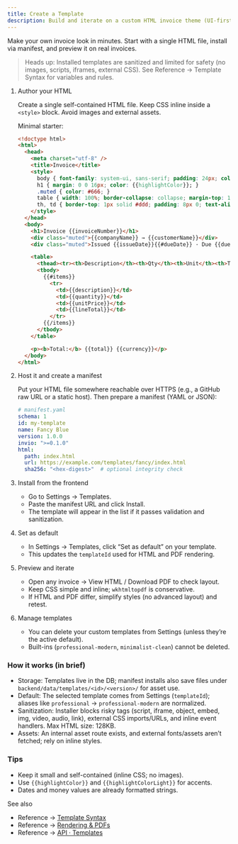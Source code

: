 ```yaml
---
title: Create a Template
description: Build and iterate on a custom HTML invoice theme (UI-first).
---
```



Make your own invoice look in minutes. Start with a single HTML file, install via manifest, and preview it on real invoices.

> Heads up: Installed templates are sanitized and limited for safety (no images, scripts, iframes, external CSS). See Reference → Template Syntax for variables and rules.

<Steps>

1. Author your HTML

   Create a single self-contained HTML file. Keep CSS inline inside a `<style>` block. Avoid images and external assets.

   Minimal starter:

   ```html
   <!doctype html>
   <html>
     <head>
       <meta charset="utf-8" />
       <title>Invoice</title>
       <style>
         body { font-family: system-ui, sans-serif; padding: 24px; color: #111; }
         h1 { margin: 0 0 16px; color: {{highlightColor}}; }
         .muted { color: #666; }
         table { width: 100%; border-collapse: collapse; margin-top: 16px; }
         th, td { border-top: 1px solid #ddd; padding: 8px 0; text-align: left; }
       </style>
     </head>
     <body>
       <h1>Invoice {{invoiceNumber}}</h1>
       <div class="muted">{{companyName}} → {{customerName}}</div>
       <div class="muted">Issued {{issueDate}}{{#dueDate}} · Due {{dueDate}}{{/dueDate}}</div>

       <table>
         <thead><tr><th>Description</th><th>Qty</th><th>Unit</th><th>Total</th></tr></thead>
         <tbody>
           {{#items}}
             <tr>
               <td>{{description}}</td>
               <td>{{quantity}}</td>
               <td>{{unitPrice}}</td>
               <td>{{lineTotal}}</td>
             </tr>
           {{/items}}
         </tbody>
       </table>

       <p><b>Total:</b> {{total}} {{currency}}</p>
     </body>
   </html>
   ```

2. Host it and create a manifest

   Put your HTML file somewhere reachable over HTTPS (e.g., a GitHub raw URL or a static host). Then prepare a manifest (YAML or JSON):

   ```yaml
   # manifest.yaml
   schema: 1
   id: my-template
   name: Fancy Blue
   version: 1.0.0
   invio: ">=0.1.0"
   html:
     path: index.html
     url: https://example.com/templates/fancy/index.html
     sha256: "<hex-digest>"  # optional integrity check
   ```

3. Install from the frontend

   - Go to Settings → Templates.
   - Paste the manifest URL and click Install.
   - The template will appear in the list if it passes validation and sanitization.

4. Set as default

   - In Settings → Templates, click “Set as default” on your template.
   - This updates the `templateId` used for HTML and PDF rendering.

5. Preview and iterate

   - Open any invoice → View HTML / Download PDF to check layout.
   - Keep CSS simple and inline; `wkhtmltopdf` is conservative.
   - If HTML and PDF differ, simplify styles (no advanced layout) and retest.

6. Manage templates

   - You can delete your custom templates from Settings (unless they’re the active default).
   - Built-ins (`professional-modern`, `minimalist-clean`) cannot be deleted.

</Steps>

### How it works (in brief)

- Storage: Templates live in the DB; manifest installs also save files under `backend/data/templates/<id>/<version>/` for asset use.
- Default: The selected template comes from Settings (`templateId`); aliases like `professional` → `professional-modern` are normalized.
- Sanitization: Installer blocks risky tags (script, iframe, object, embed, img, video, audio, link), external CSS imports/URLs, and inline event handlers. Max HTML size: 128KB.
- Assets: An internal asset route exists, and external fonts/assets aren’t fetched; rely on inline styles.

### Tips

- Keep it small and self-contained (inline CSS; no images).
- Use `{{highlightColor}}` and `{{highlightColorLight}}` for accents.
- Dates and money values are already formatted strings.

See also
- Reference → [Template Syntax](/reference/template-syntax/)
- Reference → [Rendering & PDFs](/reference/rendering-and-pdfs/)
- Reference → [API · Templates](/reference/api/templates/)
